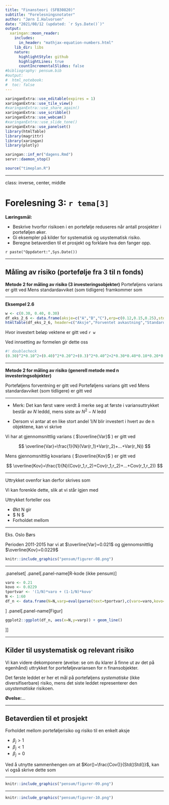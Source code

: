 ```yaml
---
title: "Finansteori (SFB30820)"
subtitle: "Forelesningsnotater"
author: "Jørn I.Halvorsen"
date: "2021/08/12 (updated: `r Sys.Date()`)"
output:
  xaringan::moon_reader:
    includes:
      in_header: "mathjax-equation-numbers.html"
    lib_dir: libs
    nature:
      highlightStyle: github
      highlightLines: true
      countIncrementalSlides: false
#bibliography: pensum.bib
#output: 
#  html_notebook:
#  toc: false
---
```


```r
xaringanExtra::use_editable(expires = 1)
xaringanExtra::use_tile_view()
#xaringanExtra::use_share_again()
xaringanExtra::use_scribble()
xaringanExtra::use_webcam()
#xaringanExtra::use_slide_tone()
xaringanExtra::use_panelset()
library(htmlTable)
library(magrittr)
library(xaringan)
library(plotly)
```

```r
xaringan::inf_mr("dagens.Rmd")
servr::daemon_stop()
```

```r
source("timeplan.R")
```
---

class: inverse, center, middle

# Forelesning 3: `r tema[3]`

**Læringsmål:**

-  Beskrive hvorfor risikoen i en portefølje reduseres når antall prosjekter i porteføljen øker.
-  Gi eksempler på kilder for systematisk og usystematisk risiko.
-  Beregne betaverdien til et prosjekt og forklare hva den fanger opp.

`r paste("Oppdatert:",Sys.Date())`

---

## Måling av risiko (portefølje fra 3 til n fonds)

**Metode 2 for måling av risiko (3 investeringsobjekter)**
Porteføljens varians er gitt ved
\begin{equation}
Var(r_p)=w_1^2Var(r_1)+w^2_2Var(r_2)+w^2_3Var(r_3) + \\
2w_aw_bStd(a)Std(b)Korr(a,b)+\\
2w_aw_cStd(a)Std(c)Korr(a,c)+\\
2w_bw_cStd(b)Std(c)Korr(b,c) 
\end{equation}
Mens standardavviket (som tidligere) framkommer som
\begin{equation}
Std(r_p)=\sqrt{Var(rp)}
\end{equation}

---

**Eksempel 2.6**

```r
w <- c(0.30, 0.40, 0.30)
df_eks_2_6 <- data.frame(aksje=c("A","B","C"),erp=c(0.12,0.15,0.25),std=c(0.10,0.20,0.40),korr=c(0.8,-0.1,0.5))
htmlTable(df_eks_2_6, header=c("Aksje","Forventet avkastning","Standardavvik","Korrelasjonskoeffisient"))
```

Hvor investert beløp vektene er gitt ved `r w`

Ved innsetting av formelen gir dette oss

\begin{equation}
Var(r_p)=(0.30)^2\cdot 0.10^2+(0.40)^2\cdot 0.20^2+(0.3)^2\cdot 0.40^2 \\ 
+2 \cdot 0.30 \cdot 0.40 \cdot 0.10 \cdot 0.20 \cdot 0.80 \\ 
-2 \cdot 0.30 \cdot 0.30 \cdot 0.10 \cdot 0.40 \cdot 0.10 \\ 
+2 \cdot 0.40 \cdot 0.30 \cdot 0.20 \cdot 0.40 \cdot 0.50 \\
= 0.02722
\end{equation}

\begin{equation*}
Std(r_p)=\sqrt{0.02722}=0.1649848
\end{equation*}

```r
#! doublecheck
(0.30)^2*0.10^2+(0.40)^2*0.20^2+(0.3)^2*0.40^2+2*0.30*0.40*0.10*0.20*0.80-2*0.30*0.30*0.10*0.40*0.10 +2*0.40*0.30*0.20*0.40*0.50
```

---

**Metode 2 for måling av risiko (generell metode med n investeringsobjekter)**

Porteføljens forventning er gitt ved
\begin{equation}
E(r_p)=\sum_{i=1}^{N}w_iE(r_i)=w_1E(r_1)+w_2E(r_2)+...+w_NE(r_N)
\end{equation}
Porteføljens varians gitt ved
\begin{equation}
Var(r_p)=\sum_{i=1}^{N}w_i^2Var(r_i)+\underset{i\neq j}{\sum_{i=1}^{N}\sum_{j=1}^{N}}w_iw_jKov(i,j)=\\
\sum_{i=1}^{N}w_i^2Var(r_i)+\underset{i\neq j}{\sum_{i=1}^{N}\sum_{j=1}^{N}}w_iw_jStd(i)Std(j)Korr(i,j)
\end{equation}
Mens standardavviket (som tidligere) er gitt ved
\begin{equation}
Std(r_p)=\sqrt{Var(rp)}
\end{equation}

---

- Merk: Det kan først være verdt å merke seg at første i variansuttrykket består av  $N$ leddd, mens siste av $N^2-N$ ledd

- Dersom vi antar at en like stort andel $1/N$ blir investert i hvert av de n objektene, kan vi skrive 
\begin{equation}
Var(r_p)=(1/N)^2(Var(r_1)+Var(r_2)+...+Var(r_N)))\\
+(1/N)^2(Cov(r_1,r_2)+Cov(r_1,r_2)+...+Cov(r_1,r_2))))
\end{equation}

Vi har at gjennomsnittlig varians ( $\overline{Var}$ ) er gitt ved

$$
\overline{Var}=\frac{1}{N}(Var(r_1)+Var(r_2)+...+Var(r_N))
$$

Mens gjennomsnittlig kovarians ( $\overline{Kov}$ ) er gitt ved

$$
\overline{Kov}=\frac{1}{N}(Cov(r_1,r_2)+Cov(r_1,r_2)+...+Cov(r_1,r_2))
$$

---

Uttrykket ovenfor kan derfor skrives som

\begin{equation}
Var(r_p)=N(1/N)^2(\overline{Var}) + (N^2-N)(\frac{1}{N})^2(\overline{Cov})
\end{equation}

Vi kan forenkle dette, slik at vi står igjen med

\begin{equation}
Var(r_p)=\frac{1}{N}(\overline{Var}) + (1-\frac{1}{N})(\overline{Cov})
\end{equation}

Uttrykket forteller oss

- Økt N gir
- $ N \rightarrow $
- Forholdet mellom

---

Eks. Oslo Børs 

Perioden 2011-2015 har vi at $\overline{Var}=0.021$
og gjennomsnittlig $\overline{Kov}=0.0229$

```r
knitr::include_graphics("pensum/figurer-08.png")
```
---


.panelset[
.panel[.panel-name[R-kode (ikke pensum)]
```r
varo <- 0.21
kovo <- 0.0229
tportvar <- '(1/N)*varo + (1-1/N)*kovo'
N <- 1:60
df_n <- data.frame(N=N,varp=eval(parse(text=tportvar),c(varo=varo,kovo=kovo,list(N=N))))
```
]
.panel[.panel-name[Figur]
```r
ggplot2::ggplot(df_n, aes(x=N,y=varp)) + geom_line()
```
]]

---

## Kilder til usystematisk og relevant risiko

Vi kan videre dekomponere (øvelse: se om du klarer å finne ut av det på egenhånd) uttrykket for porteføljevariansen for n finansobjekter.

\begin{equation}
Var(r_p)=(\frac{1}{N})\overline{Var}+(1-\frac{1}{N})\overline{Cov}=\\ 
\underset{\text{Systematisk risiko}}{\overline{Cov}} +
(\frac{1}{N}) \underset{\text{Usystematisk riskiko}}{(\overline{Var}-\overline{Cov})} 
\end{equation}

Det første leddet er her et mål på porteføljens *systematiske* (ikke diversifiserbare) risiko, mens det siste leddet representerer den *usystematiske* risikoen. 

**Øvelse:**...

---

## Betaverdien til et prosjekt

Forholdet mellom porteføljerisiko og risiko til en enkelt aksje

\begin{equation}
\beta_j=\frac{Cov(r_j,r_m)}{Var(r_m)}
\end{equation}

- $\beta_j>1$
- $\beta_j<1$
- $\beta_j=0$

Ved å utnytte sammenhengen om at $Kor()=\frac{Cov()}{Std()Std()}$, kan vi også skrive dette som

\begin{equation}
\beta_j=\frac{Kor(r_j,r_m)Std(r_j)}{Std(r_m)}
\end{equation}

---

```r
knitr::include_graphics("pensum/figurer-09.png")
```

---

```r
knitr::include_graphics("pensum/figurer-10.png")
```

